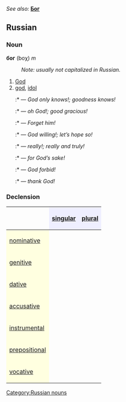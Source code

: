 ''See also:'' '''[[Бог]]'''
==Russian==
[[Category:Russian nouns]]
===Noun===
'''бог''' (boχ) ''m''
:''Note: usually not capitalized in Russian.''

#[[God]]
#[[god]], [[idol]]
#:*{{RUchar|бог [[он|его́]] [[знать|зна́ет]]!}} — ''God only knows!; goodness knows!''
#:*{{RUchar|бо́же [[мой]]!}} — ''oh God!; good gracious!''
#:*{{RUchar|бог [[с#Russian|с]] [[он|ним]]!}} — ''Forget him!''
#:*{{RUchar|[[давать|дай]] бог!}} — ''God willing!; let’s hope so!''
#:*{{RUchar|[[ей-богу|ей-бо́гу]]!}} — ''really!; really and truly!''
#:*{{RUchar|[[ради|ра́ди]] бо́га!}} — ''for God’s sake!''
#:*{{RUchar|[[сохранять|сохрани́]] бо́же!}} — ''God forbid!''
#:*{{RUchar|[[слава богу|сла́ва бо́гу]]!}} — ''thank God!''

===Declension===
{| border="1" cellpadding="4" cellspacing="0"
!
! style="background-color: #EFEFFF" align="center"|[[singular]]
! style="background-color: #EFEFFF" align="center"|[[plural]]
|-
! style="background-color: #FFFFE0" align="left"|[[nominative case|nominative]]
| align="center"|{{RUchar|бог}}
| align="center"|{{RUchar|бо́ги}}
|-
! style="background-color: #FFFFE0" align="left"|[[genitive case|genitive]]
| align="center"|{{RUchar|бо́га}}
| align="center"|{{RUchar|бого́в}}
|-
! style="background-color: #FFFFE0" align="left"|[[dative case|dative]]
| align="center"|{{RUchar|бо́гу}}
| align="center"|{{RUchar|бога́м}}
|-
! style="background-color: #FFFFE0" align="left"|[[accusative case|accusative]]
| align="center"|{{RUchar|бо́га}}
| align="center"|{{RUchar|бого́в}}
|-
! style="background-color: #FFFFE0" align="left"|[[instrumental case|instrumental]]
| align="center"|{{RUchar|бо́гом}}
| align="center"|{{RUchar|бога́ми}}
|-
! style="background-color: #FFFFE0" align="left"|[[prepositional case|prepositional]]
| align="center"|{{RUchar|о бо́ге}}
| align="center"|{{RUchar|о бога́х}}
|-
! style="background-color: #FFFFE0" align="left"|[[vocative case|vocative]]
| align="center"|{{RUchar|бо́же}}
| align="center"|{{RUchar|—}}
|}